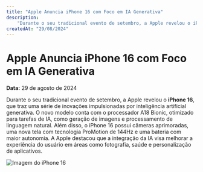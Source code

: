 ```yaml
---
title: "Apple Anuncia iPhone 16 com Foco em IA Generativa"
description:
    "Durante o seu tradicional evento de setembro, a Apple revelou o iPhone 16"
createdAt: "29/08/2024"
---
```


# Apple Anuncia iPhone 16 com Foco em IA Generativa

**Data:** 29 de agosto de 2024

Durante o seu tradicional evento de setembro, a Apple revelou o **iPhone 16**, que traz uma série de inovações impulsionadas por inteligência artificial generativa. O novo modelo conta com o processador A18 Bionic, otimizado para tarefas de IA, como geração de imagens e processamento de linguagem natural. Além disso, o iPhone 16 possui câmeras aprimoradas, uma nova tela com tecnologia ProMotion de 144Hz e uma bateria com maior autonomia. A Apple destacou que a integração da IA visa melhorar a experiência do usuário em áreas como fotografia, saúde e personalização de aplicativos.

![Imagem do iPhone 16](/iphone.jpg)
